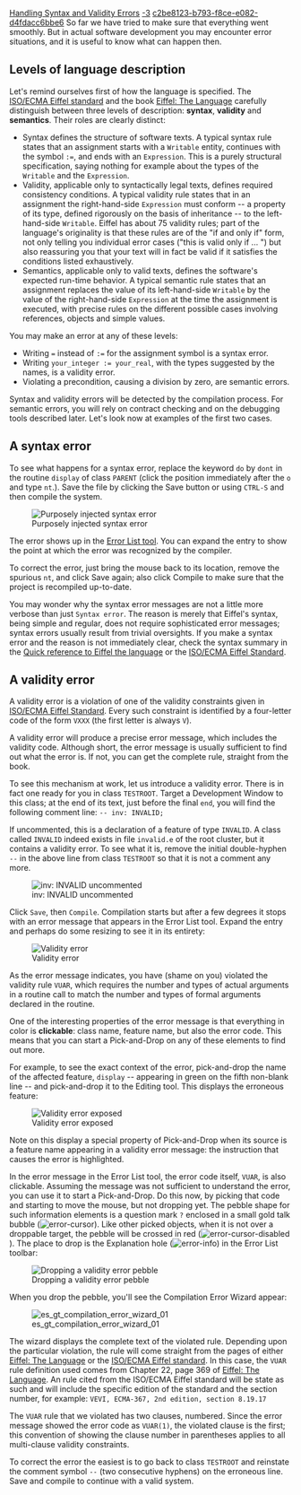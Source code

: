 [[Property:title|Handling Syntax and Validity Errors]]
[[Property:weight|-3]]
[[Property:uuid|c2be8123-b793-f8ce-e082-d4fdacc6bbe6]]
So far we have tried to make sure that everything went smoothly. But in actual software development you may encounter error situations, and it is useful to know what can happen then.


==Levels of language description==

Let's remind ourselves first of how the language is specified. The [[ECMA Standard 367|ISO/ECMA Eiffel standard]] and the book [[Eiffel: The Language]] carefully distinguish between three levels of description: '''syntax''', '''validity''' and '''semantics'''. Their roles are clearly distinct: 
*  <span>Syntax</span> defines the structure of software texts. A typical syntax rule states that an assignment starts with a <code>Writable</code> entity, continues with the symbol <code>:=</code>, and ends with an <code>Expression</code>. This is a purely structural specification, saying nothing for example about the types of the <code>Writable</code> and the <code>Expression</code>. 
*  <span>Validity</span>, applicable only to syntactically legal texts, defines required consistency conditions. A typical validity rule states that in an assignment the right-hand-side <code>Expression</code> must <span>conform</span> -- a property of its type, defined rigorously on the basis of inheritance -- to the left-hand-side <code>Writable</code>. Eiffel has about 75 validity rules; part of the language's originality is that these rules are of the "<span>if and only if</span>" form, not only telling you individual error cases ("this is valid <span>only if</span> <span>...</span> ") but also reassuring you that your text will in fact be valid <span>if</span> it satisfies the conditions listed exhaustively. 
* Semantics, applicable only to valid texts, defines the software's expected run-time behavior. A typical semantic rule states that an assignment replaces the value of its left-hand-side <code>Writable</code> by the value of the right-hand-side <code>Expression</code> at the time the assignment is executed, with precise rules on the different possible cases involving references, objects and simple values. 

You may make an error at any of these levels:
* Writing <code>=</code> instead of <code>:=</code> for the assignment symbol is a syntax error. 
* Writing <code>your_integer := your_real</code>, with the types suggested by the names, is a validity error. 
* Violating a precondition, causing a division by zero, are semantic errors. 

Syntax and validity errors will be detected by the compilation process. For semantic errors, you will rely on contract checking and on the debugging tools described later. Let's look now at examples of the first two cases. 

 
==A syntax error==

To see what happens for a syntax error, replace the keyword <code>do</code> by <code>dont</code> in the routine <code>display</code> of class <code>PARENT</code> (click the position immediately after the <code>o</code> and type <code>nt</code>.). Save the file by clicking the Save button or using <code>CTRL-S</code> and then compile the system. 

[[Image:es gt development window syntax error 01|Purposely injected syntax error]]

The error shows up in the [[Error List Tool|Error List tool]]. You can expand the entry to show the point at which the error was recognized by the compiler.

To correct the error, just bring the mouse back to its location, remove the spurious <code>nt</code>, and click Save again; also click Compile to make sure that the project is recompiled up-to-date. 

You may wonder why the syntax error messages are not a little more verbose than just <code>Syntax error</code>. The reason is merely that Eiffel's syntax, being simple and regular, does not require sophisticated error messages; syntax errors usually result from trivial oversights. If you make a syntax error and the reason is not immediately clear, check the syntax summary in the [[Quick reference to Eiffel the language]] or the [[ECMA Standard 367|ISO/ECMA Eiffel Standard]]. 


==A validity error==

A validity error is a violation of one of the validity constraints given in [[ECMA Standard 367|ISO/ECMA Eiffel Standard]]. Every such constraint is identified by a four-letter code of the form <code>VXXX</code> (the first letter is always <code>V</code>). 

A validity error will produce a precise error message, which includes the validity code. Although short, the error message is usually sufficient to find out what the error is. If not, you can get the complete rule, straight from the book.

To see this mechanism at work, let us introduce a validity error. There is in fact one ready for you in class <code>TESTROOT</code>. Target a Development Window to this class; at the end of its text, just before the final <code>end</code>, you will find the following comment line: 
<code>
-- inv: INVALID;</code>

If uncommented, this is a declaration of a feature of type <code>INVALID</code>. A class called <code>INVALID</code> indeed exists in file <code>invalid.e</code> of the root cluster, but it contains a validity error. To see what it is, remove the initial double-hyphen <code>--</code> in the above line from class <code>TESTROOT</code> so that it is not a comment any more. 

[[Image:es gt development window validity error 01|inv: INVALID uncommented]]

Click <code>Save</code>, then <code>Compile</code>. Compilation starts but after a few degrees it stops with an error message that appears in the Error List tool. Expand the entry and perhaps do some resizing to see it in its entirety:

[[Image:es gt development window validity error 02|Validity error]]

As the error message indicates, you have (shame on you) violated the validity rule <code>VUAR</code>, which requires the number and types of actual arguments in a routine call to match the number and types of formal arguments declared in the routine. 

One of the interesting properties of the error message is that everything in color is '''clickable''': class name, feature name, but also the error code. This means that you can start a Pick-and-Drop on any of these elements to find out more. 

For example, to see the exact context of the error, pick-and-drop the name of the affected feature, <code>display</code> -- appearing in green on the fifth non-blank line -- and pick-and-drop it to the Editing tool. This displays the erroneous feature: 

[[Image:es gt development window validity error 03|Validity error exposed]]

Note on this display a special property of Pick-and-Drop when its source is a feature name appearing in a validity error message: the instruction that causes the error is highlighted.

In the error message in the Error List tool, the error code itself, <code>VUAR</code>, is also clickable. Assuming the message was not sufficient to understand the error, you can use it to start a Pick-and-Drop. Do this now, by picking that code and starting to move the mouse, but not dropping yet. The pebble shape for such information elements is a question mark <code>?</code> enclosed in a small gold talk bubble ([[Image:error-cursor]]). Like other picked objects, when it is not over a droppable target, the pebble will be crossed in red ([[Image:error-cursor-disabled]]). The place to drop is the Explanation hole ([[Image:error-info]]) in the Error List toolbar: 

[[Image:es gt error list tool pnd validity error|Dropping a validity error pebble]]

When you drop the pebble, you'll see the Compilation Error Wizard appear:

[[Image:es gt compilation error wizard 01]]

The wizard displays the complete text of the violated rule. Depending upon the particular violation, the rule will come straight from the pages of either [[Eiffel: The Language]] or the [[ECMA Standard 367|ISO/ECMA Eiffel standard]]. In this case, the <code>VUAR</code> rule definition used comes from Chapter 22, page 369 of  [[Eiffel: The Language]]. An rule cited from the ISO/ECMA Eiffel standard will be state as such and will include the specific edition of the standard and the section number, for example:
<code lang="text">
VEVI, ECMA-367, 2nd edition, section 8.19.17
</code>

The <code>VUAR</code> rule that we violated has two clauses, numbered. Since the error message showed the error code as <code lang=text>VUAR(1)</code>, the violated clause is the first; this convention of showing the clause number in parentheses applies to all multi-clause validity constraints. 

To correct the error the easiest is to go back to class <code>TESTROOT</code> and reinstate the comment symbol <code>--</code> (two consecutive hyphens) on the erroneous line. Save and compile to continue with a valid system. 



